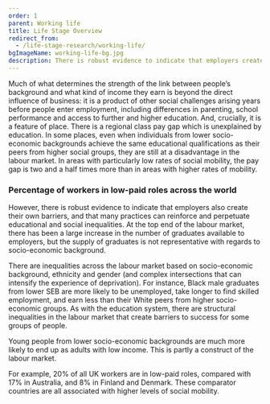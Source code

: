 ```yaml
---
order: 1
parent: Working life
title: Life Stage Overview
redirect_from:
  - /life-stage-research/working-life/
bgImageName: working-life-bg.jpg
description: There is robust evidence to indicate that employers create their own barriers, reinforce and perpetuate educational and social inequalities.
---
```



Much of what determines the strength of the link between people’s background and
what kind of income they earn is beyond the direct influence of business: it is
a product of other social challenges arising years before people enter
employment, including differences in parenting, school performance and access to
further and higher education. And, crucially, it is a feature of place. There is
a regional class pay gap which is unexplained by education. In some places, even
when individuals from lower socio-economic backgrounds achieve the same
educational qualifications as their peers from higher social groups, they are
still at a disadvantage in the labour market. In areas with particularly low
rates of social mobility, the pay gap is two and a half times more than in areas
with higher rates of mobility.


<div>

  ### Percentage of workers in low-paid roles across the world

  <WorkingLifeOverviewGraphSVG/>
</div>

However, there is robust evidence to indicate that employers also create their
own barriers, and that many practices can reinforce and perpetuate educational
and social inequalities. At the top end of the labour market, there has been a
large increase in the number of graduates available to employers, but the supply
of graduates is not representative with regards to socio-economic background.

There are inequalities across the labour market based on socio-economic
background, ethnicity and gender (and complex intersections that can intensify
the experience of deprivation). For instance, Black male graduates from lower
SEB are more likely to be unemployed, take longer to find skilled employment,
and earn less than their White peers from higher socio-economic groups. As with
the education system, there are structural inequalities in the labour market
that create barriers to success for some groups of people.

Young people from lower socio-economic backgrounds are much more likely to end
up as adults with low income. This is partly a construct of the labour market.

For example, 20% of all UK workers are in low-paid roles, compared with 17% in
Australia, and 8% in Finland and Denmark. These comparator countries are all
associated with higher levels of social mobility.
